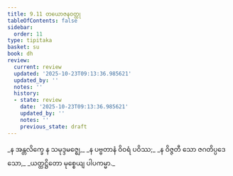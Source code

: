 ```yaml
---
title: 9.11 တယောဇနဝတ္ထု
tableOfContents: false
sidebar:
  order: 11
type: tipitaka
basket: su
book: dh
review:
  current: review
  updated: '2025-10-23T09:13:36.985621'
  updated_by: ''
  notes: ''
  history:
  - state: review
    date: '2025-10-23T09:13:36.985621'
    updated_by: ''
    notes: ''
    previous_state: draft
---
```



<ReviewStatus review={frontmatter.review} showDetails={true} />

<HypothesisAnnotation frontmatter={frontmatter} />

<DynamicBreadcrumb />

<Division number="127" book="dh" e="ch" v="18" p="32">

<Paragraph number="136" type="verses" book="dh">
_န အန္တလိက္ခေ န သမုဒ္ဒမဇ္ဈေ,_  
_န ပဗ္ဗတာနံ ဝိဝရံ ပဝိဿ;_  
_န ဝိဇ္ဇတီ သော ဇဂတိပ္ပဒေသော,_  
_ယတ္ထဋ္ဌိတော မုစ္စေယျ ပါပကမ္မာ._
</Paragraph>
</Division>